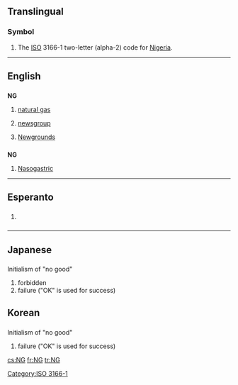 {{also|Ng|ng|.ng|-ng}}
==Translingual==

===Symbol===
{{head|mul|symbol}}

# The [[ISO]] 3166-1 two-letter (alpha-2) code for [[Nigeria]].

[[Category:ISO 3166-1]]

----

==English==

==={{abbreviation}}===
'''NG'''

# {{petrochemistry}} [[natural gas]]
# {{Internet}} [[newsgroup]]
# {{Internet}} [[Wikipedia:Newgrounds|Newgrounds]]

==={{initialism}}===
'''NG'''

# [[nasogastric|Nasogastric]]

----
==Esperanto==

==={{initialism|lang=eo}}===
{{head|eo|initialism}}

# {{context|Internet slang|texting|lang=eo}} {{initialism of|ne gravas||[[it doesn't matter]], it's not important|lang=eo}}

----

==Japanese==

==={{initialism|lang=ja}}===
Initialism of "no good"

# forbidden
# failure ("OK" is used for success)

==Korean==

==={{initialism|lang=ko}}===
Initialism of "no good"

# failure ("OK" is used for success)

[[cs:NG]]
[[fr:NG]]
[[tr:NG]]